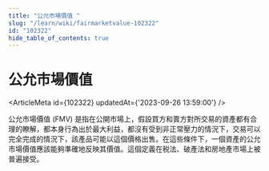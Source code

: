 ```yaml
---
title: "公允市場價值 "
slug: "/learn/wiki/fairmarketvalue-102322"
id: "102322"
hide_table_of_contents: true
---
```



# 公允市場價值 

<ArticleMeta id={102322} updatedAt={'2023-09-26 13:59:00'} />
<div className='border-solid border-b border-t-0 my-4 border-[var(--ifm-color-gray-300)]' />

公允市場價值 (FMV) 是指在公開市場上，假設買方和賣方對所交易的資產都有合理的瞭解，都本身行為出於最大利益，都沒有受到非正常壓力的情況下，交易可以完全完成的情況下，該產品可能以這個價格出售。在這些條件下，一個資產的公允市場價值應該能夠準確地反映其價值。這個定義在税法、破產法和房地產市場上被普遍接受。
